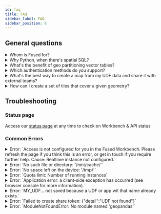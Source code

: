 ```yaml
---
id: faq
title: FAQ
sidebar_label: FAQ
sidebar_position: 6
---
```


## General questions



<details>
<summary>Whom is Fused for?</summary>

Fused is designed for teams seeking to simplify their workflows and accelerate the creation and delivery of data products. It's ideal for organizations that need a scalable solution to handle growing data sizes while minimizing the time spent on data engineering.
</details>



<details>
<summary>Why Python, when there's spatial SQL?</summary>

Python is the go-to language for spatial data science. Although spatial SQL joins and transformations can be efficiently performed using PostGIS in an external database, you may eventually need to convert that data to Pandas and NumPy for further processing and analysis, especially for detailed operations on raster arrays. Additionally, you can run SQL directly on Fused using Python libraries like DuckDB, combining the strengths of both approaches.
</details>

<details>
<summary>What's the benefit of geo partitioning vector tables?</summary>

It enables efficient reading of large datasets by strategically partitioning GeoParquet files. Fused's GeoParquet format includes metadata that allows for spatial filtering of any dataset, loading only the chunks relevant to a specific area of interest. This approach reduces memory usage and allows you to work with any size dataset with just Python.
</details>

<details>
<summary>Which authentication methods do you support?</summary>

Fused currently uses Auth0 to support authentication via Google and GitHub.
</details>

<details>
<summary>What's the best way to create a map from my UDF data and share it with external teams?</summary>

You can use the [App Builder](/workbench/app-builder/app-overview/) create an app that loads the UDF's data then [create a shareable link](/workbench/app-builder/app-overview/#share).

</details>

<details>
<summary>How can I create a set of tiles that cover a given geometry?</summary>

Use cases like creating chips may call for running a UDF across a set of tiles that fall within a given geometry. This can be done by creating a list of tiles with the [mercantile](https://github.com/mapbox/mercantile) library then calling the UDF [in parallel](/user-guide/examples/zonal-stats/#c-parallelization).

```python showLineNumbers
import fused
import mercantile

bounds = [32.4203, -14.0933, 34.6186, -12.42826]

tile_list = list(mercantile.tiles(*bounds,zooms=[15]))
```

</details>


## Troubleshooting

### Status page

Access our [status page](https://fused.instatus.com/) at any time to check on Workbench & API status

### Common Errors

<details>
<summary>Error: `Access is not configured for you in the Fused Workbench. Please refresh the page if you think this is an error, or get in touch if you require further help. Cause: Realtime instance not configured.`</summary>

This error occurs when you try to run a UDF with an account associated with a workspace environment that does not have a realtime instance configured. This means that there are no worker nodes available to run the UDF. To resolve this issue, please get in touch with the Fused team team to ensure your account is associated with an environment with a realtime instance.

When Troubleshooting this error, it may help to navigate to your account's User Profile page to determine if the account is associated with an environment and realtime instance, as shown here.

![user settings](/img/user_settings.png)

</details>



<details>
<summary>Error: `No such file or directory: '/mnt/cache/'`</summary>

This error occurs when a UDF attempts to access the [`/mnt/cache` disk](/core-concepts/content-management/file-system/#mntcache-disk) when it is not available for the environment. To resolve this issue, please contact the Fused team to ensure that the cache directory is available for your account.
</details>

<details>
<summary>Error: `No space left on the device: '/tmp/'`</summary>

This error occurs when a UDF attempts to write more data than the `/tmp` directory of the real-time instance can handle. Realtime instances have a limited amount of space available and are ephemeral between runs. You might want to consider writing to [`/mnt/cache` disk](/core-concepts/content-management/file-system/#mntcache-disk) instead.
</details>

<details>
<summary>Error: `Quota limit: Number of running instances`</summary>

Fused batch jobs, which are initiated with [run_remote](/python-sdk/top-level-functions/#jobrun_remote), require a server quota to be enabled for your account. These include data [ingestion](/core-concepts/data-ingestion/) jobs. If you encounter this error, please contact the Fused team to request an increase in the quota allotted to your account.
</details>

<details>
<summary>Error: `Application error: a client-side exception has occurred (see browser console for more information).`</summary>

In the case that you encounter this error, please reset your browser cache and cookies. If the error persists, please contact the Fused team for further assistance.
</details>


<details>
<summary>Error: `MY_UDF... not saved because a UDF or app wit that name already exists.`</summary>

It's possible you might be editing a "local" UDF that has the same name as a Team UDF. To resolve this issue, you can either rename the UDF or, if your intention is to update the Team UDF, [Push it to GitHub](/workbench/udf-catalog/#publish-a-udf-to-a-github-repository).

</details>


<details>
<summary>Error: `Failed to create share token: {"detail":"UDF not found"}`</summary>

To resolve this error, save the UDF again and refreshing your browser window. If the problem persists, rename the UDF and try again.

</details>

<details>
<summary>Error: `ModuleNotFoundError: No module named 'geopandas'`</summary>

This error means the required Python package isn’t installed in the environment. To fix this, install the package using `micropip` at the top of your UDF:

```
import micropip
await micropip.install(['geopandas'])
import geopandas as gpd
```


You can install multiple packages the same way:
```
await micropip.install(['geopandas', 'pandas', 'numpy'])
```

</details>